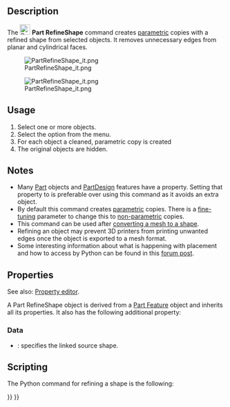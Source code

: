 <languages/>

{{Docnav
|[[Part_ElementCopy|ElementCopy]]
|[[Part_ToleranceSet|ToleranceSet]]
|[[Part_Workbench|Part]]
|IconL=Part_ElementCopy.svg
|IconR=Part_ToleranceSet.svg
|IconC=Workbench_Part.svg
}}

<div class="mw-translate-fuzzy">
{{GuiCommand/sv|Name=Part RefineShape|Name/sv=Part RefineShape|MenuLocation=Part → Refine Shape|Workbenches=[[Part Workbench/sv|Part]], [[OpenSCAD_Workbench/sv|OpenSCAD]]|SeeAlso=}}
</div>

==Description==

The [[Image:Part_RefineShape.svg|24px]] '''Part RefineShape''' command creates [[Glossary#Parametric|parametric]] copies with a refined shape from selected objects. It removes unnecessary edges from planar and cylindrical faces.

[[File:PartRefineShape_it.png]]
<div class="mw-translate-fuzzy">
[[File:PartRefineShape_it.png]]
</div>

==Usage==

# Select one or more objects.
# Select the {{MenuCommand|Part → Create a copy → [[Image:Part_RefineShape.svg|16px]] Refine shape}} option from the menu.
# For each object a cleaned, parametric copy is created
# The original objects are hidden.

== Notes ==

* Many [[Part_Workbench|Part]] objects and [[PartDesign_Workbench|PartDesign]] features have a {{PropertyData|Refine}} property. Setting that property to {{TRUE}} is preferable over using this command as it avoids an extra object.
* By default this command creates [[Glossary#Parametric|parametric]] copies. There is a [[Fine-tuning|fine-tuning]] parameter to change this to [[Glossary#Non-parametric|non-parametric]] copies.
* This command can be used after [[Part_ShapeFromMesh|converting a mesh to a shape]].
* Refining an object may prevent 3D printers from printing unwanted edges once the object is exported to a mesh format.
* Some interesting information about what is happening with placement and how to access by Python can be found in this [https://forum.freecad.org/viewtopic.php?t=77568#p675456 forum post].

==Properties==

See also: [[Property_editor|Property editor]].

A Part RefineShape object is derived from a [[Part_Feature|Part Feature]] object and inherits all its properties. It also has the following additional property:

===Data===

{{TitleProperty|Refine}}

* {{PropertyData|Source|Link}}: specifies the linked source shape.

==Scripting==

The Python command for refining a shape is the following:

{{Code|code=
shape.removeSplitter()
}}


{{Docnav
|[[Part_ElementCopy|ElementCopy]]
|[[Part_ToleranceSet|ToleranceSet]]
|[[Part_Workbench|Part]]
|IconL=Part_ElementCopy.svg
|IconR=Part_ToleranceSet.svg
|IconC=Workbench_Part.svg
}}

{{Part_Tools_navi{{#translation:}}}}
{{Userdocnavi{{#translation:}}}}